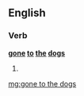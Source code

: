 ==English==

===Verb===
'''[[gone]] [[to]] [[the]] [[dogs]]'''

# {{past participle of|go to the dogs}}

[[mg:gone to the dogs]]